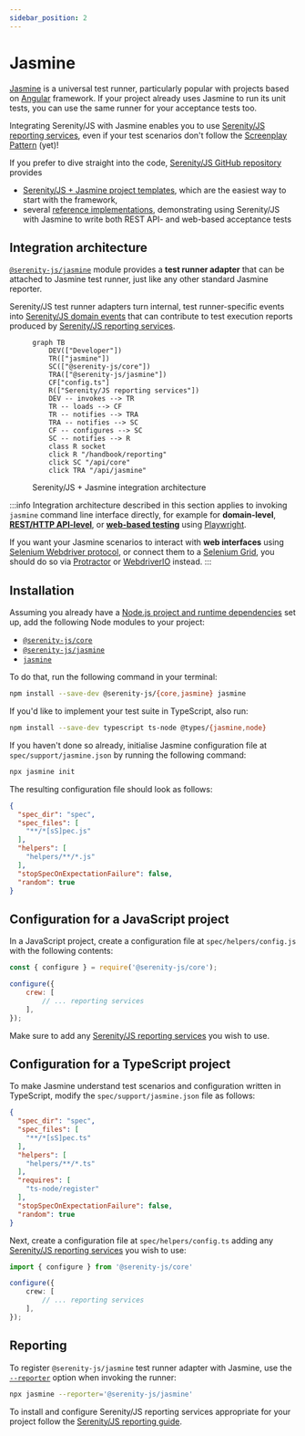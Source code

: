 ```yaml
---
sidebar_position: 2
---
```


# Jasmine

[Jasmine](https://jasmine.github.io/) is a universal test runner,
particularly popular with projects based on [Angular](https://angular.io/) framework.
If your project already uses Jasmine to run its unit tests,
you can use the same runner for your acceptance tests too.

Integrating Serenity/JS with Jasmine enables you to use [Serenity/JS reporting services](/handbook/reporting/),
even if your test scenarios don't follow the [Screenplay Pattern](/handbook/design/screenplay-pattern) (yet)!

If you prefer to dive straight into the code,
[Serenity/JS GitHub repository](https://github.com/serenity-js) provides
- [Serenity/JS + Jasmine project templates](https://github.com/serenity-js?q=jasmine&type=all&language=&sort=), which are the easiest way to start with the framework,
- several [reference implementations](https://github.com/serenity-js/serenity-js/tree/main/examples), demonstrating using Serenity/JS with Jasmine to write both REST API- and web-based acceptance tests

## Integration architecture

[`@serenity-js/jasmine`](/api/jasmine) module provides a **test runner adapter** that can be attached to Jasmine test runner,
just like any other standard Jasmine reporter.

Serenity/JS test runner adapters turn internal, test runner-specific events
into [Serenity/JS domain events](/handbook/reporting/domain-events) that can contribute to test execution reports produced
by [Serenity/JS reporting services](/handbook/reporting/).

<figure>

```mermaid
graph TB
    DEV(["Developer"])
    TR(["jasmine"])
    SC(["@serenity-js/core"])
    TRA(["@serenity-js/jasmine"])
    CF["config.ts"]
    R(["Serenity/JS reporting services"])
    DEV -- invokes --> TR
    TR -- loads --> CF
    TR -- notifies --> TRA
    TRA -- notifies --> SC
    CF -- configures --> SC
    SC -- notifies --> R
    class R socket
    click R "/handbook/reporting"
    click SC "/api/core"
    click TRA "/api/jasmine"
```
<figcaption>Serenity/JS + Jasmine integration architecture</figcaption>
</figure>

:::info
Integration architecture described in this section applies to invoking
`jasmine` command line interface directly, for example for **domain-level**,
[**REST/HTTP API-level**](/handbook/api-testing/), or [**web-based testing**](/handbook/web-testing/)
using [Playwright](/api/playwright).

If you want your Jasmine scenarios to interact with **web interfaces** using [Selenium Webdriver protocol](https://www.selenium.dev/documentation/webdriver/),
or connect them to a [Selenium Grid](https://www.selenium.dev/documentation/grid/),
you should do so via [Protractor](/handbook/test-runners/protractor)
or [WebdriverIO](/handbook/test-runners/webdriverio) instead.
:::

## Installation

Assuming you already have a [Node.js project and runtime dependencies](/handbook/about/installation) set up, add the following Node modules to your project:
- [`@serenity-js/core`](/api/core)
- [`@serenity-js/jasmine`](/api/jasmine)
- [`jasmine`](https://www.npmjs.com/package/jasmine)

To do that, run the following command in your terminal:
```bash
npm install --save-dev @serenity-js/{core,jasmine} jasmine
```

If you'd like to implement your test suite in TypeScript, also run:
```bash
npm install --save-dev typescript ts-node @types/{jasmine,node}
```

If you haven't done so already, initialise Jasmine configuration file at `spec/support/jasmine.json` by running the following command:

```bash
npx jasmine init
```

The resulting configuration file should look as follows:
```json title="spec/support/jasmine.json"
{
  "spec_dir": "spec",
  "spec_files": [
    "**/*[sS]pec.js"
  ],
  "helpers": [
    "helpers/**/*.js"
  ],
  "stopSpecOnExpectationFailure": false,
  "random": true
}
```

## Configuration for a JavaScript project

In a JavaScript project, create a configuration file at `spec/helpers/config.js` with the following contents:

```javascript title="spec/helpers/config.js"
const { configure } = require('@serenity-js/core');

configure({
    crew: [
        // ... reporting services
    ],
});
```

Make sure to add any [Serenity/JS reporting services](/handbook/reporting/) you wish to use.

## Configuration for a TypeScript project

To make Jasmine understand test scenarios and configuration written in TypeScript,
modify the `spec/support/jasmine.json` file as follows:

```json title="spec/support/jasmine.json"
{
  "spec_dir": "spec",
  "spec_files": [
    "**/*[sS]pec.ts"
  ],
  "helpers": [
    "helpers/**/*.ts"
  ],
  "requires": [
    "ts-node/register"
  ],
  "stopSpecOnExpectationFailure": false,
  "random": true
}
```

Next, create a configuration file at `spec/helpers/config.ts` adding any [Serenity/JS reporting services](/handbook/reporting/)
you wish to use:

```typescript title="spec/helpers/config.ts"
import { configure } from '@serenity-js/core'

configure({
    crew: [
        // ... reporting services
    ],
});
```

## Reporting

To register `@serenity-js/jasmine` test runner adapter with Jasmine,
use the [`--reporter`](https://jasmine.github.io/setup/nodejs.html#--reporter) option when invoking the runner:

```bash
npx jasmine --reporter='@serenity-js/jasmine'
```

To install and configure Serenity/JS reporting services appropriate for your project
follow the [Serenity/JS reporting guide](/handbook/reporting/).
